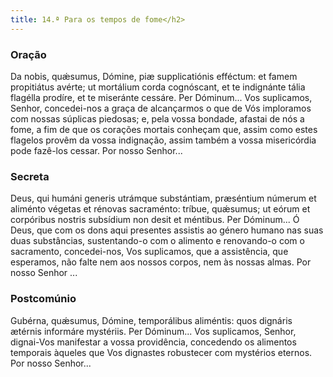 ```yaml
---
title: 14.ª Para os tempos de fome</h2>
---
```


### Oração

<div class="side-by-side not-content">
  <span>
    Da nobis, quǽsumus, Dómine, piæ supplicatiónis efféctum: et famem
    propitiátus avérte; ut mortálium corda cognóscant, et te indignánte tália
    flagélla prodíre, et te miseránte cessáre. Per Dóminum...
  </span>
  <span>
    Vos suplicamos, Senhor, concedei-nos a graça de alcançarmos o que de Vós
    imploramos com nossas súplicas piedosas; e, pela vossa bondade, afastai de
    nós a fome, a fim de que os corações mortais conheçam que, assim como estes
    flagelos provêm da vossa indignação, assim também a vossa misericórdia pode
    fazê-los cessar. Por nosso Senhor...
  </span>
</div>

### Secreta

<div class="side-by-side not-content">
  <span>
    Deus, qui humáni generis utrámque substántiam, præséntium númerum et
    aliménto végetas et rénovas sacraménto: tríbue, quǽsumus; ut eórum et
    corpóribus nostris subsídium non desit et méntibus. Per Dóminum...
  </span>
  <span>
    Ó Deus, que com os dons aqui presentes assistis ao género humano nas suas
    duas substâncias, sustentando-o com o alimento e renovando-o com o
    sacramento, concedei-nos, Vos suplicamos, que a assistência, que esperamos,
    não falte nem aos nossos corpos, nem às nossas almas. Por nosso Senhor ...
  </span>
</div>

### Postcomúnio

<div class="side-by-side not-content">
  <span>
    Gubérna, quǽsumus, Dómine, temporálibus aliméntis: quos dignáris ætérnis
    informáre mystériis. Per Dóminum...
  </span>
  <span>
    Vos suplicamos, Senhor, dignai-Vos manifestar a vossa providência,
    concedendo os alimentos temporais àqueles que Vos dignastes robustecer com
    mystérios eternos. Por nosso Senhor...
  </span>
</div>
